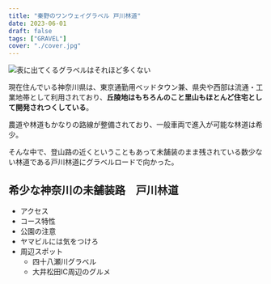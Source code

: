 ```yaml
---
title: "秦野のワンウェイグラベル 戸川林道"
date: 2023-06-01
draft: false
tags: ["GRAVEL"]
cover: "./cover.jpg"
---
```


![表に出てくるグラベルはそれほど多くない](./cover.jpg)

現在住んでいる神奈川県は、東京通勤用ベッドタウン兼、県央や西部は流通・工業地帯として利用されており、**丘陵地はもちろんのこと里山もほとんど住宅として開発されつくしている**。

農道や林道もかなりの路線が整備されており、一般車両で進入が可能な林道は希少。

そんな中で、登山路の近くということもあって未舗装のまま残されている数少ない林道である戸川林道にグラベルロードで向かった。

## 希少な神奈川の未舗装路　戸川林道

- アクセス
- コース特性
- 公園の注意
- ヤマビルには気をつけろ
- 周辺スポット
  - 四十八瀬川グラベル
  - 大井松田IC周辺のグルメ
